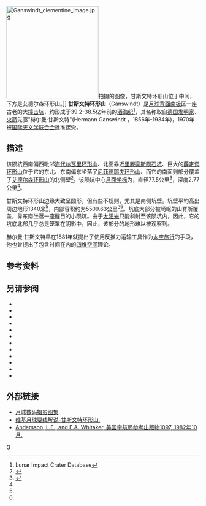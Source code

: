 {{lunar crater data
| image=Ganswindt crater 4006 h1.jpg|240px
| caption=月球轨道器4号拍摄的图像
| latitude = 79.42
| N_or_S = S
| longitude = 111.17
| E_or_W = E
| diameter = 77.5公里
| depth = 2.77公里
| colong = 256
| eponym = 赫尔曼·甘斯文特
}}
[[Image:Ganswindt_clementine_image.jpg|240px]]拍摄的图像，甘斯文特环形山位于中间，下方是艾德尔森环形山。]]
'''甘斯文特环形山'''（Ganswindt）是[[月球背面|月球背面]][[月球南极|南极]]区一座古老的大[[撞击坑|撞击坑]]，约形成于39.2-38.5亿年前的[[酒海纪|酒海纪]]<ref name=LICD>Lunar Impact Crater Database</ref>，其名称取自[[德国|德国]][[发明家|发明家]]、[[火箭|火箭]]先驱"赫尔曼·甘斯文特"(Hermann Ganswindt ，1856年-1934年)，1970年被[[国际天文学联合会|国际天文学联合会]]批准接受。

==描述== 
该陨坑西南偏西毗邻[[海代尔瓦里环形山|海代尔瓦里环形山]]、北面靠近[[里滕豪斯陨石坑|里滕豪斯陨石坑]]、巨大的[[薛定谔环形山|薛定谔环形山]]位于它的东北、东南偏东坐落了[[尼菲德耶夫陨石坑|尼菲德耶夫环形山]]、而它的南面则部分覆盖了[[艾德尔森环形山|艾德尔森环形山]]的北侧壁<ref>{{Cite web |url=http://planetarynames.wr.usgs.gov/images/Lunar/lac_140_wac.pdf |title=Crater Ganswindt on LAC-140 map. |access-date=2016-11-05 |archive-date=2021-03-28 |archive-url=https://web.archive.org/web/20210328234331/https://planetarynames.wr.usgs.gov/images/Lunar/lac_140_wac.pdf |dead-url=no }}</ref>。该陨坑中心[[月面坐标|月面坐标]]为{{Coord|79.42|S|111.17|E|globe:Moon|nogoogle=1|noosm=1}}，直径77.5公里<ref name="IAU">{{Cite web |url=http://planetarynames.wr.usgs.gov/Feature/2101 |title=Directory of the International Astronomical Union |access-date=2016-11-05 |archive-date=2021-06-14 |archive-url=https://web.archive.org/web/20210614175458/https://planetarynames.wr.usgs.gov/Feature/2101 |dead-url=no }}</ref>，深度2.77公里<ref name=LICD/>。

甘斯文特环形山边缘大致呈圆形，但有些不规则，尤其是南侧坑壁。坑壁平均高出周边地形1340米<ref name="LICD"/>，内部容积约为5509.63公里<sup>3</sup><ref name="LICD"/>。坑底大部分被崎岖的山脊所覆盖，靠东南坐落一座醒目的小陨坑。由于[[太阳光|太阳光]]只能斜射至该陨坑内，因此，它的坑底北部几乎总是笼罩在阴影中，因此，该部分的地形难以被观察到。

赫尔曼·甘斯文特早在1881年就提出了使用反推力运输工具作为[[太空旅行|太空旅行]]的手段，他也曾提出了包含时间在内的[[四维空间|四维空间]]理论。

==参考资料==
{{reflist}}

==另请参阅==
* {{cite book
  | last1 = Andersson
  | first1 = L. E.
  | last2 = Whitaker
  | first2 = E. A.
  | authorlink2 = Ewen Whitaker
  | date = 1982
  | title = [[NASA|NASA]] Catalogue of Lunar Nomenclature
  | publisher = NASA RP-1097
  | ref = harv
  }}
* {{cite web
  | last = Blue
  | first = Jennifer
  | date = July 25, 2007
  | title = Gazetteer of Planetary Nomenclature
  | publisher = [[United_States_Geological_Survey|USGS]]
  | url = http://planetarynames.wr.usgs.gov/
  | accessdate = 2007-08-05
  | ref = harv
  | archive-date = 2012-04-08
  | archive-url = https://www.webcitation.org/66mXDr4G9?url=http://planetarynames.wr.usgs.gov/
  | dead-url = no
  }}
* {{cite book
  | last1 = Bussey
  | first1 = B.
  | authorlink1 = Ben Bussey
  | last2 = Spudis
  | first2 = P.
  | authorlink2 = Paul Spudis
  | date = 2004
  | title = The Clementine Atlas of the Moon
  | publisher = Cambridge University Press
  | location = New York
  | isbn = 978-0-521-81528-4
  | ref = harv
  }}
* {{cite book
  | last1 = Cocks
  | first1 = Elijah E.
  | last2 = Cocks
  | first2 = Josiah C.
  | date = 1995
  | title = Who's Who on the Moon: A Biographical Dictionary of Lunar Nomenclature
  | url = https://archive.org/details/isbn_9780936389271
  | publisher = Tudor Publishers
  | isbn = 978-0-936389-27-1
  | ref = harv
  }}
* {{cite web
  | last = McDowell
  | first = Jonathan
  | date = July 15, 2007
  | url = http://host.planet4589.org/astro/lunar/
  | title = Lunar Nomenclature
  | publisher = Jonathan's Space Report
  | accessdate = 2007-10-24
  | ref = harv
  | archive-date = 2012-05-26
  | archive-url = https://www.webcitation.org/67wcYNfK3?url=http://host.planet4589.org/astro/lunar/
  | dead-url = no
  }}
* {{cite journal| last1 = Menzel| first1 = D. H.| last2 = Minnaert| first2 = M.| last3 = Levin| first3 = B.| last4 = Dollfus| first4 = A.| last5 = Bell| first5 = B.| title = Report on Lunar Nomenclature by the Working Group of Commission 17 of the IAU| doi = 10.1007/BF00171763| journal = Space Science Reviews| volume = 12| issue = 2| pages = 136–186| date = 1971| bibcode = 1971SSRv...12..136M| ref = harv}}
* {{cite book
  | first = Patrick
  | last = Moore
  | authorlink = Patrick Moore
  | date = 2001
  | title = On the Moon
  | url = https://archive.org/details/patrickmooreonmo00patr
  | publisher = Sterling Publishing Co.
  | isbn = 978-0-304-35469-6
  | ref = harv
  }}
* {{cite book
  | first = Fred W.
  | last = Price
  | date = 1988
  | title = The Moon Observer's Handbook
  | publisher = Cambridge University Press
  | isbn = 978-0-521-33500-3
  | ref = harv
  }}
* {{cite book
  | last = Rükl
  | first = Antonín
  | authorlink = Antonín Rükl
  | date = 1990
  | title = Atlas of the Moon
  | publisher = Kalmbach Books
  | isbn = 978-0-913135-17-4
  | ref = harv
  }}
* {{cite book
  | last = Webb
  | first = Rev. T. W.
  | authorlink = Thomas William Webb
  | date = 1962
  | title = Celestial Objects for Common Telescopes
  | url = https://archive.org/details/celestialobjects00webb
  | edition = 6th revised
  | publisher = Dover
  | isbn = 978-0-486-20917-3
  | ref = harv
  }}
* {{cite book
  | first = Ewen A.
  | last = Whitaker
  | authorlink = Ewen Whitaker
  | date = 1999
  | title = Mapping and Naming the Moon
  | publisher = Cambridge University Press
  | isbn = 978-0-521-62248-6
  | ref = harv
  }}
* {{cite book
  | first = Peter T.
  | last = Wlasuk
  | date = 2000
  | title = Observing the Moon
  | publisher = Springer
  | isbn = 978-1-85233-193-1
  | ref = harv
 }}

==外部链接==
* [http://www.lpi.usra.edu/resources/lunar_orbiter/bin/srch_nam.shtml?Ganswindt%7C0 月球数码摄影图集] {{Wayback|url=http://www.lpi.usra.edu/resources/lunar_orbiter/bin/srch_nam.shtml?Ganswindt%7C0 |date=20201127015327 }}
* [http://the-moon.wikispaces.com/Ganswindt 维基月球要线解说-甘斯文特环形山.] {{Wayback|url=http://the-moon.wikispaces.com/Ganswindt |date=20180530145611 }}
*[http://planet4589.org/astro/lunar/RP-1097.pdf Andersson, L.E., and E.A. Whitaker, 美国宇航局参考出版物1097, 1982年10月.] {{Wayback|url=http://planet4589.org/astro/lunar/RP-1097.pdf |date=20141006125838 }}

[[Category:月球环形山|G]]
{{月球環形山 (G-K)}}